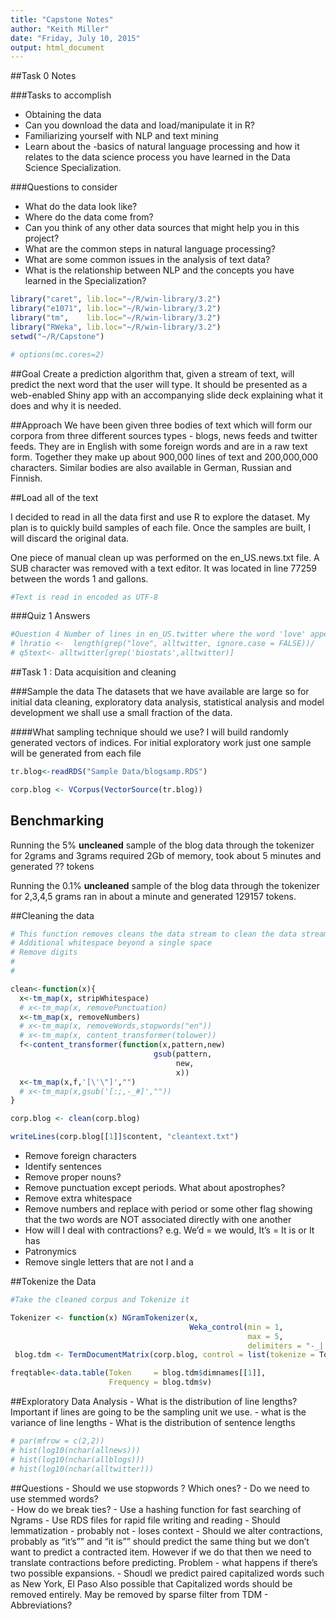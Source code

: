 ```yaml
---
title: "Capstone Notes"
author: "Keith Miller"
date: "Friday, July 10, 2015"
output: html_document
---
```


##Task 0 Notes

###Tasks to accomplish

- Obtaining the data 
- Can you download the data and load/manipulate it in R?  
- Familiarizing yourself with NLP and text mining 
- Learn about the -basics of natural language processing and how it relates to the data science process you have learned in the Data Science Specialization.

###Questions to consider

- What do the data look like?
- Where do the data come from?
- Can you think of any other data sources that might help you in this project?
- What are the common steps in natural language processing?
- What are some common issues in the analysis of text data?
- What is the relationship between NLP and the concepts you have learned in the Specialization?

```r
library("caret", lib.loc="~/R/win-library/3.2")
library("e1071", lib.loc="~/R/win-library/3.2")
library("tm",    lib.loc="~/R/win-library/3.2")
library("RWeka", lib.loc="~/R/win-library/3.2")
setwd("~/R/Capstone")

# options(mc.cores=2)

```


##Goal
Create a prediction algorithm that, given a stream of text, will predict the next word that the user will type.  It should be presented as a web-enabled Shiny app with an accompanying slide deck explaining what it does and why it is needed.  

##Approach
We have been given three bodies of text which will form our corpora from three different sources types - blogs, news feeds and twitter feeds. They are in English with some foreign words and are in a raw text form.  Together they make up about 900,000 lines of text and 200,000,000 characters.  Similar bodies are also available in German, Russian and Finnish.  

##Load all of the text

I decided to read in all the data first and use R to explore the dataset.  My plan is to quickly build samples of each file.  Once the samples are built, I will discard the original data. 

One piece of manual clean up was performed on the en_US.news.txt file.  A SUB character was removed with a text editor.  It was located in line 77259 between the words 1 and gallons. 

```r
#Text is read in encoded as UTF-8


```
###Quiz 1 Answers
```r

#Question 4 Number of lines in en_US.twitter where the word 'love' appears
# lhratio <-  length(grep("love", alltwitter, ignore.case = FALSE))/        length(grep("hate", alltwitter, ignore.case = FALSE))
# q5text<- alltwitter[grep('biostats',alltwitter)]


```


##Task 1 : Data acquisition and cleaning



###Sample the data
The datasets that we have available are large so for initial data cleaning, exploratory data analysis, statistical analysis and model development we shall use a small fraction of the data. 

####What sampling technique should we use?
I will build randomly generated vectors of indices.  For initial exploratory work just one sample will be generated from each file
```r


tr.blog<-readRDS("Sample Data/blogsamp.RDS")

corp.blog <- VCorpus(VectorSource(tr.blog))
```

## Benchmarking
Running the 5% **uncleaned** sample of the blog data through the tokenizer for 2grams and 3grams required 2Gb of memory, took about 5 minutes and generated ?? tokens

Running the 0.1% **uncleaned** sample of the blog data through the tokenizer for 2,3,4,5 grams ran in about a minute and generated 129157 tokens.  

##Cleaning the data

```r
# This function removes cleans the data stream to clean the data streams.  Intitially we wil remove 
# Additional whitespace beyond a single space
# Remove digits
# 
# 

clean<-function(x){
  x<-tm_map(x, stripWhitespace)
  # x<-tm_map(x, removePunctuation)
  x<-tm_map(x, removeNumbers)
  # x<-tm_map(x, removeWords,stopwords("en"))
  # x<-tm_map(x, content_transformer(tolower))
  f<-content_transformer(function(x,pattern,new) 
                                gsub(pattern,
                                     new,
                                     x))
  x<-tm_map(x,f,'[\'\"]',"")
  # x<-tm_map(x,gsub('[:;,-_#]',""))
}

corp.blog <- clean(corp.blog)

writeLines(corp.blog[[1]]$content, "cleantext.txt")

```


- Remove foreign characters
- Identify sentences
- Remove proper nouns? 
- Remove punctuation except periods.  What about apostrophes? 
- Remove extra whitespace
- Remove numbers and replace with period or some other flag showing that the two words are NOT associated directly with one another
- How will I deal with contractions?  e.g. We'd = we would, It's = It is or It has
- Patronymics
- Remove single letters that are not I and a

##Tokenize the Data
```r
#Take the cleaned corpus and Tokenize it

Tokenizer <- function(x) NGramTokenizer(x, 
                                        Weka_control(min = 1, 
                                                     max = 5, 
                                                     delimiters = "-_|        \r\n\t.,;:\'\"()?!"))
 blog.tdm <- TermDocumentMatrix(corp.blog, control = list(tokenize = Tokenizer))

freqtable<-data.table(Token     = blog.tdm$dimnames[[1]], 
                      Frequency = blog.tdm$v)

```



##Exploratory Data Analysis
- What is the distribution of line lengths?  Important if lines are going to be the sampling unit we use. 
- what is the variance of line lengths
- What is the distribution of sentence lengths
```r
# par(mfrow = c(2,2))
# hist(log10(nchar(allnews)))
# hist(log10(nchar(allblogs)))
# hist(log10(nchar(alltwitter)))

```
##Questions 
- Should we use stopwords ?  Which ones?
- Do we need to use stemmed words?   
- How do we break ties?
- Use a hashing function for fast searching of Ngrams
- Use RDS files for rapid file writing and reading
- Should lemmatization - probably not - loses context
- Should we alter contractions,  probably as "it's"" and "it is"" should predict the same thing but we don't want to predict a contracted item.  However if we do that then we need to translate contractions before predicting.  Problem - what happens if there's two possible expansions.
- Shoudl we predict paired capitalized words such as New York, El Paso Also possible that Capitalized words should be removed entirely.  May be removed by sparse filter from TDM
- Abbreviations? 


